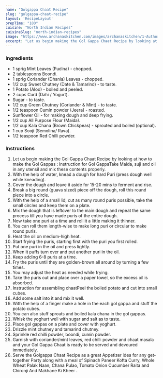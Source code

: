 ---
name: "Golgappa Chaat Recipe"
slug: "golgappa-chaat-recipe"
layout: 'RecipeLayout'
prepTime: "100"
cuisine: "North Indian Recipes"
cuisineSlug: "north-indian-recipes"
image: "https://www.archanaskitchen.com/images/archanaskitchen/1-Author/Aarti_Sharma/Gol_Gappa_Chaat.jpg"
excerpt: "Let us begin making the Gol Gappa Chaat Recipe by looking at how to make the Gol Gappas  Instruction for Gol GappaTake Maida, suji and oil in any utensil and mix these contents properly"
---

### Ingredients

- 1 sprig Mint Leaves (Pudina) - chopped.
- 2 tablespoons Boondi.
- 1 sprig Coriander (Dhania) Leaves - chopped.
- 1/2 cup Sweet Chutney (Date & Tamarind) - to taste.
- 1 Potato (Aloo) - boiled and peeled.
- 2 cups Curd (Dahi / Yogurt).
- Sugar - to taste.
- 1/2 cup Green Chutney (Coriander & Mint) - to taste.
- 1/2 teaspoon Cumin powder (Jeera) - roasted.
- Sunflower Oil - for making dough and deep frying.
- 1/2 cup All Purpose Flour (Maida).
- 1/2 cup Kala Chana (Brown Chickpeas) - sprouted and boiled (optional).
- 1 cup Sooji (Semolina/ Rava).
- 1/2 teaspoon Red Chilli powder.

### Instructions

1. Let us begin making the Gol Gappa Chaat Recipe by looking at how to make the Gol Gappas : Instruction for Gol GappaTake Maida, suji and oil in any utensil and mix these contents properly.
1. With the help of water, knead a dough for hard Puri (press dough well while kneading).
1. Cover the dough and leave it aside for 15-20 mins to ferment and rise.
1. Break a big round (guava sized) piece off the dough, roll this round piece into a circle.
1. With the help of a small lid, cut as many round puris possible, take the small circles and keep them on a plate.
1. Mix the dough that is leftover to the main dough and repeat the same process till you have made puris of the entire dough.
1. Now take one puri at a time and roll it a little making it thinner.
1. You can roll them length-wise to make long puri or circular to make round puris.
1. Heat the oil on medium-high heat.
1. Start frying the puris, starting first with the puri you first rolled.
1. Put one puri in the oil and press lightly.
1. When it puffs turn over and put another puri in the oil.
1. Keep adding 6-8 puris at a time.
1. Fry the puris until they are golden-brown all around by turning a few times.
1. You may adjust the heat as needed while frying.
1. Take the puris out and place over a paper towel, so the excess oil is absorbed.
1. Instruction for assembling chaatPeel the boiled potato and cut into small cubes.
1. Add some salt into it and mix it well.
1. With the help of a finger make a hole in the each gol gappa and stuff the potato cubes.
1. You can also stuff sprouts and boiled kala chana in the gol gappas.
1. Whisk the yoghurt well with sugar and salt as to taste.
1. Place gol gappas on a plate and cover with yoghurt.
1. Drizzle mint chutney and tamarind chutney.
1. Sprinkle red chilli powder, boondi, cumin powder.
1. Garnish with coriander/mint leaves, red chilli powder and chaat masala and your Gol Gappa Chaat is ready to be served and devoured immediately.
1. Serve the Golgappa Chaat Recipe as a great Appetizer idea for any get-together Party along with a meal of Spinach Paneer Kofta Curry, Whole Wheat Palak Naan, Chana Pulao, Tomato Onion Cucumber Raita  and Chironji And Makhane Ki Kheer .
